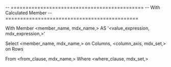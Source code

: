 -- =============================================
-- With Calculated Member
-- =============================================

With
		Member <member_name, mdx_name,> AS
		'<value_expression, mdx_expression,>'

Select	<member_name, mdx_name,> on Columns,
		<column_axis, mdx_set,> on Rows

From	<from_clause, mdx_name,>
Where	<where_clause, mdx_set,>	
